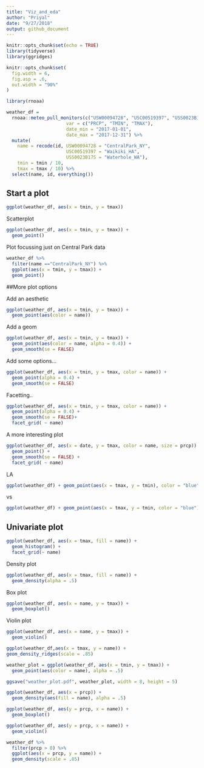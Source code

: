 ```yaml
---
title: "Viz_and_eda"
author: "Priyal"
date: "9/27/2018"
output: github_document
---
```


```r
knitr::opts_chunk$set(echo = TRUE)
library(tidyverse)
library(ggridges)
```

```r
knitr::opts_chunk$set(
  fig.width = 6,
  fig.asp = .6,
  out.width = "90%"
)
```



```r
library(rnoaa)

weather_df = 
  rnoaa::meteo_pull_monitors(c("USW00094728", "USC00519397", "USS0023B17S"),
                      var = c("PRCP", "TMIN", "TMAX"), 
                      date_min = "2017-01-01",
                      date_max = "2017-12-31") %>%
  mutate(
    name = recode(id, USW00094728 = "CentralPark_NY", 
                      USC00519397 = "Waikiki_HA",
                      USS0023B17S = "Waterhole_WA"),
    tmin = tmin / 10,
    tmax = tmax / 10) %>%
  select(name, id, everything())
```

## Start  a plot

```r
ggplot(weather_df, aes(x = tmin, y = tmax))
```

Scatterplot

```r
ggplot(weather_df, aes(x = tmin, y = tmax)) + 
  geom_point()
```

Plot focussing just on Central Park data
```r
weather_df %>% 
  filter(name =="CentralPark_NY") %>% 
  ggplot(aes(x = tmin, y = tmax)) + 
  geom_point()
```


##More plot options

Add an aesthetic

```r
ggplot(weather_df, aes(x = tmin, y = tmax)) + 
  geom_point(aes(color = name))
```

Add a geom

```r
ggplot(weather_df, aes(x = tmin, y = tmax)) + 
  geom_point(aes(color = name, alpha = 0.4)) +
  geom_smooth(se = FALSE)
```

Add some options...

```r
ggplot(weather_df, aes(x = tmin, y = tmax, color = name)) + 
  geom_point(alpha = 0.4) +
  geom_smooth(se = FALSE)
```

Facetting..

```r
ggplot(weather_df, aes(x = tmin, y = tmax, color = name)) + 
  geom_point(alpha = 0.4) +
  geom_smooth(se = FALSE)+
  facet_grid( ~ name)
```

A more interesting plot

```r
ggplot(weather_df, aes(x = date, y = tmax, color = name, size = prcp)) +
  geom_point() +
  geom_smooth(se = FALSE) + 
  facet_grid( ~ name)

```

LA
```r
ggplot(weather_df) + geom_point(aes(x = tmax, y = tmin), color = "blue")
```

vs 

```r
ggplot(weather_df) + geom_point(aes(x = tmax, y = tmin, color = "blue"))
```

## Univariate plot

```r
ggplot(weather_df, aes(x = tmax, fill = name)) +
  geom_histogram() + 
  facet_grid(~ name)
```

Density plot
```r
ggplot(weather_df, aes(x = tmax, fill = name)) +
  geom_density(alpha = .5) 
```

Box plot

```r
ggplot(weather_df, aes(x = name, y = tmax)) + 
  geom_boxplot()
```

Violin plot

```r
ggplot(weather_df, aes(x = name, y = tmax)) + 
  geom_violin()
```

```r
ggplot(weather_df,aes(x = tmax, y = name)) + 
geom_density_ridges(scale = .85)
```


```r
weather_plot = ggplot(weather_df, aes(x = tmin, y = tmax)) + 
  geom_point(aes(color = name), alpha = .5) 

ggsave("weather_plot.pdf", weather_plot, width = 8, height = 5)
```

```r
ggplot(weather_df, aes(x = prcp)) + 
  geom_density(aes(fill = name), alpha = .5) 
```

```r
ggplot(weather_df, aes(y = prcp, x = name)) + 
  geom_boxplot() 
```

```r
ggplot(weather_df, aes(y = prcp, x = name)) + 
  geom_violin() 
```

```r
weather_df %>% 
  filter(prcp > 0) %>% 
  ggplot(aes(x = prcp, y = name)) + 
  geom_density(scale = .85)
```

